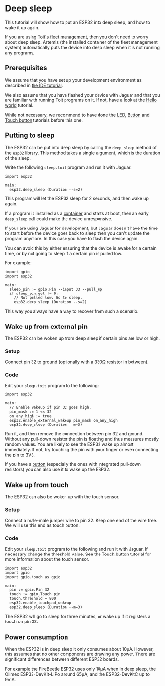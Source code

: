 # Deep sleep
This tutorial will show how to put an ESP32 into deep sleep, and how
to wake it up again.

<Note>

If you are using [Toit's fleet management](../../getstarted/fleet), then
you don't need to worry about deep sleep. Artemis (the installed
container of the fleet management system) automatically puts the device
into deep sleep when it is not running any programs.

</Note>

## Prerequisites
We assume that you have set up your development environment as described
in [the IDE tutorial](../../setup/ide).

We also assume that you have flashed your device with Jaguar and that
you are familiar with running Toit programs on it.
If not, have a look at the [Hello world](../../setup/firstprogram) tutorial.

While not necessary, we recommend to have done the [LED](../led),
[Button](../button) and [Touch button](../touch) tutorials before this one.

## Putting to sleep
The ESP32 can be put into deep sleep by calling the `deep_sleep` method of
the [`esp32`](https://libs.toit.io/esp32/library-summary) library. This method
takes a single argument, which is the duration of the sleep.

Write the following `sleep.toit` program and run it with Jaguar.

```toit
import esp32

main:
  esp32.deep_sleep (Duration --s=2)
```
This program will let the ESP32 sleep for 2 seconds, and then wake up again.

<Note type="warning">

If a program is installed as a [container](../../containers)
and starts at boot, then an early `deep_sleep` call could make the
device unresponsive.

If your are using Jaguar for development, but Jaguar doesn't have the time
to start before the device goes back to sleep then you can't update the
program anymore. In this case you have to flash the device again.

You can avoid this by either ensuring that the device is awake for
a certain time, or by not going to sleep if a certain pin is
pulled low.

For example:

```toit
import gpio
import esp32

main:
  sleep_pin := gpio.Pin --input 33 --pull_up
  if sleep_pin.get != 0:
    // Not pulled low. Go to sleep.
    esp32.deep_sleep (Duration --s=2)
```

This way you always have a way to recover from such a scenario.

</Note>

## Wake up from external pin
The ESP32 can be woken up from deep sleep if certain pins are low or high.

### Setup
Connect pin 32 to ground (optionally with a 330Ω resistor in between).

### Code
Edit your `sleep.toit` program to the following:

```toit
import esp32

main:
  // Enable wakeup if pin 32 goes high.
  pin_mask := 1 << 32
  on_any_high := true
  esp32.enable_external_wakeup pin_mask on_any_high
  esp32.deep_sleep (Duration --m=3)
```

Run it, and then remove the connection between pin 32 and ground. Without
any pull-down resistor the pin is floating and thus measures mostly random
values. You are likely to see the ESP32 wake up almost immediately. If not,
try touching the pin with your finger or even connecting the pin to 3V3.

If you have a [button](../button) (especially the ones with integrated
pull-down resistors) you can also use it to wake up the ESP32.

## Wake up from touch
The ESP32 can also be woken up with the touch sensor.

### Setup
Connect a male-male jumper wire to pin 32. Keep one end of the wire
free. We will use this end as touch button.

### Code
Edit your `sleep.toit` program to the following and run it with Jaguar.
If necessary change the threshold value. See the [Touch button](../touch)
tutorial for more information about the touch sensor.

```toit
import esp32
import gpio
import gpio.touch as gpio

main:
  pin := gpio.Pin 32
  touch := gpio.Touch pin
  touch.threshold = 800
  esp32.enable_touchpad_wakeup
  esp32.deep_sleep (Duration --m=3)
```

The ESP32 will go to sleep for three minutes, or wake up if it
registers a touch on pin 32.

## Power consumption
When the ESP32 is in deep sleep it only consumes about 10µA. However,
this assumes that no other components are drawing any power. There are
significant differences between different ESP32 boards.

For example the FireBeetle ESP32 uses only 10µA when in deep sleep, the
Olimex ESP32-DevKit-LiPo around 65µA, and the ESP32-DevKitC up to 9mA.
